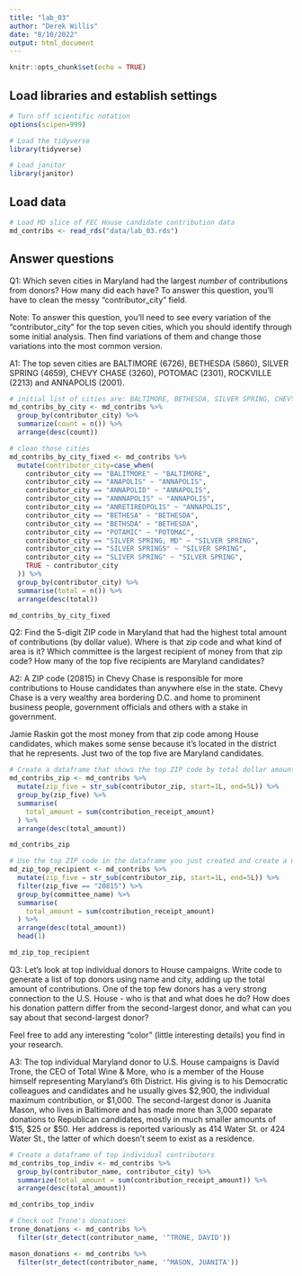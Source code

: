 ```yaml
---
title: "lab_03"
author: "Derek Willis"
date: "8/10/2022"
output: html_document
---
```


```r
knitr::opts_chunk$set(echo = TRUE)
```

## Load libraries and establish settings
```r
# Turn off scientific notation
options(scipen=999)

# Load the tidyverse
library(tidyverse)

# Load janitor
library(janitor)
```

## Load data
```r
# Load MD slice of FEC House candidate contribution data
md_contribs <- read_rds("data/lab_03.rds")
```

## Answer questions

Q1: Which seven cities in Maryland had the largest _number_ of contributions from donors? How many did each have? To answer this question, you'll have to clean the messy "contributor_city" field.

Note: To answer this question, you'll need to see every variation of the "contributor_city" for the top seven cities, which you should identify through some initial analysis. Then find variations of them and change those variations into the most common version.

A1: The top seven cities are BALTIMORE (6726), BETHESDA (5860), SILVER SPRING (4659), CHEVY CHASE (3260), POTOMAC (2301), ROCKVILLE (2213) and ANNAPOLIS (2001).

```r
# initial list of cities are: BALTIMORE, BETHESDA, SILVER SPRING, CHEVY CHASE, POTOMAC, ROCKVILLE, ANNAPOLIS
md_contribs_by_city <- md_contribs %>%
  group_by(contributor_city) %>% 
  summarize(count = n()) %>% 
  arrange(desc(count))

# clean those cities
md_contribs_by_city_fixed <- md_contribs %>% 
  mutate(contributor_city=case_when(
    contributor_city == "BALITMORE" ~ "BALTIMORE",
    contributor_city == "ANAPOLIS" ~ "ANNAPOLIS",
    contributor_city == "ANNAPOLID" ~ "ANNAPOLIS",
    contributor_city == "ANNNAPOLIS" ~ "ANNAPOLIS",
    contributor_city == "ANRETIREDPOLIS" ~ "ANNAPOLIS",
    contributor_city == "BETHESA" ~ "BETHESDA",
    contributor_city == "BETHSDA" ~ "BETHESDA",
    contributor_city == "POTAMIC" ~ "POTOMAC",
    contributor_city == "SILVER SPRING, MD" ~ "SILVER SPRING",
    contributor_city == "SILVER SPRINGS" ~ "SILVER SPRING",
    contributor_city == "SLIVER SPRING" ~ "SILVER SPRING",
    TRUE ~ contributor_city
  )) %>%
  group_by(contributor_city) %>%
  summarise(total = n()) %>%
  arrange(desc(total))

md_contribs_by_city_fixed

```

Q2: Find the 5-digit ZIP code in Maryland that had the highest total amount of contributions (by dollar value). Where is that zip code and what kind of area is it? Which committee is the largest recipient of money from that zip code? How many of the top five recipients are Maryland candidates?

A2: A ZIP code (20815) in Chevy Chase is responsible for more contributions to House candidates than anywhere else in the state. Chevy Chase is a very wealthy area bordering D.C. and home to prominent business people, government officials and others with a stake in government. 

Jamie Raskin got the most money from that zip code among House candidates, which makes some sense because it's located in the district that he represents. Just two of the top five are Maryland candidates.

```r
# Create a dataframe that shows the top ZIP code by total dollar amount
md_contribs_zip <- md_contribs %>%
  mutate(zip_five = str_sub(contributor_zip, start=1L, end=5L)) %>%
  group_by(zip_five) %>%
  summarise(
    total_amount = sum(contribution_receipt_amount)
  ) %>%
  arrange(desc(total_amount))

md_contribs_zip

# Use the top ZIP code in the dataframe you just created and create a new dataframe that shows the committee that got the most money from that ZIP code.
md_zip_top_recipient <- md_contribs %>%
  mutate(zip_five = str_sub(contributor_zip, start=1L, end=5L)) %>%
  filter(zip_five == "20815") %>%
  group_by(committee_name) %>%
  summarise(
    total_amount = sum(contribution_receipt_amount)
  ) %>%
  arrange(desc(total_amount))
  head(1)

md_zip_top_recipient

```

Q3: Let's look at top individual donors to House campaigns. Write code to generate a list of top donors using name and city, adding up the total amount of contributions. One of the top few donors has a very strong connection to the U.S. House - who is that and what does he do? How does his donation pattern differ from the second-largest donor, and what can you say about that second-largest donor?

Feel free to add any interesting "color" (little interesting details) you find in your research.  

A3: The top individual Maryland donor to U.S. House campaigns is David Trone, the CEO of Total Wine & More, who is a member of the House himself representing Maryland's 6th District. His giving is to his Democratic colleagues and candidates and he usually gives $2,900, the individual maximum contribution, or $1,000. The second-largest donor is Juanita Mason, who lives in Baltimore and has made more than 3,000 separate donations to Republican candidates, mostly in much smaller amounts of $15, $25 or $50. Her address is reported variously as 414 Water St. or 424 Water St., the latter of which doesn't seem to exist as a residence.

```r

# Create a dataframe of top individual contributors
md_contribs_top_indiv <- md_contribs %>%
  group_by(contributor_name, contributor_city) %>% 
  summarize(total_amount = sum(contribution_receipt_amount)) %>% 
  arrange(desc(total_amount))

md_contribs_top_indiv

# Check out Trone's donations
trone_donations <- md_contribs %>%
  filter(str_detect(contributor_name, '^TRONE, DAVID'))

mason_donations <- md_contribs %>%
  filter(str_detect(contributor_name, '^MASON, JUANITA'))
```
